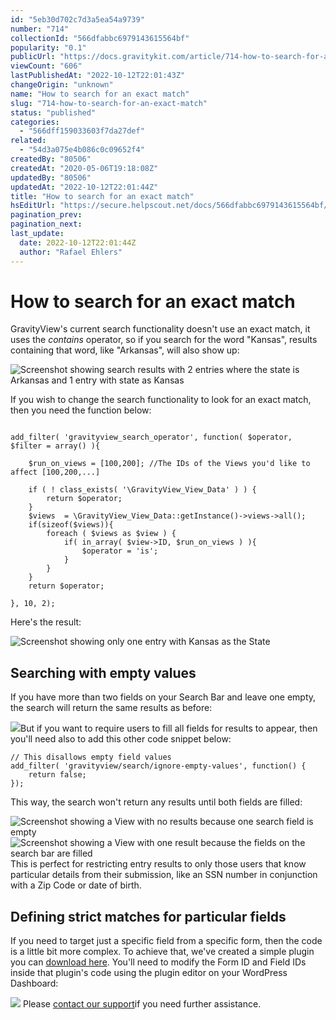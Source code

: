```yaml
---
id: "5eb30d702c7d3a5ea54a9739"
number: "714"
collectionId: "566dfabbc6979143615564bf"
popularity: "0.1"
publicUrl: "https://docs.gravitykit.com/article/714-how-to-search-for-an-exact-match"
viewCount: "606"
lastPublishedAt: "2022-10-12T22:01:43Z"
changeOrigin: "unknown"
name: "How to search for an exact match"
slug: "714-how-to-search-for-an-exact-match"
status: "published"
categories: 
  - "566dff159033603f7da27def"
related: 
  - "54d3a075e4b086c0c09652f4"
createdBy: "80506"
createdAt: "2020-05-06T19:18:08Z"
updatedBy: "80506"
updatedAt: "2022-10-12T22:01:44Z"
title: "How to search for an exact match"
hsEditUrl: "https://secure.helpscout.net/docs/566dfabbc6979143615564bf/article/5eb30d702c7d3a5ea54a9739"
pagination_prev: 
pagination_next: 
last_update:
  date: 2022-10-12T22:01:44Z
  author: "Rafael Ehlers"
---
```


# How to search for an exact match

GravityView's current search functionality doesn't use an exact match, it uses the *contains* operator, so if you search for the word "Kansas", results containing that word, like "Arkansas", will also show up:

![Screenshot showing search results with 2 entries where the state is Arkansas and 1 entry with state as Kansas](https://s3.amazonaws.com/helpscout.net/docs/assets/54c58489e4b051242988532c/images/622b96c0c1688a6d26a74654/file-eXl5qDTz1R.png)

If you wish to change the search functionality to look for an exact match, then you need the function below:

```

add_filter( 'gravityview_search_operator', function( $operator, $filter = array() ){

	$run_on_views = [100,200]; //The IDs of the Views you'd like to affect [100,200,...]

	if ( ! class_exists( '\GravityView_View_Data' ) ) {
		return $operator;
	}
	$views  = \GravityView_View_Data::getInstance()->views->all();
	if(sizeof($views)){
		foreach ( $views as $view ) {
			if( in_array( $view->ID, $run_on_views ) ){
				$operator = 'is';
			}
		}		
	}
	return $operator;
	
}, 10, 2);
```

Here's the result:

![Screenshot showing only one entry with Kansas as the State](https://s3.amazonaws.com/helpscout.net/docs/assets/54c58489e4b051242988532c/images/622b972dc1e53608cf9e78e6/file-ALbjSZlE7O.png)

## Searching with empty values

If you have more than two fields on your Search Bar and leave one empty, the search will return the same results as before:

![](https://s3.amazonaws.com/helpscout.net/docs/assets/54c58489e4b051242988532c/images/622b9874c1688a6d26a74667/file-J75A0CuA7m.png)But if you want to require users to fill all fields for results to appear, then you'll need also to add this other code snippet below:

```
// This disallows empty field values
add_filter( 'gravityview/search/ignore-empty-values', function() {
	return false;
});
```

This way, the search won't return any results until both fields are filled:

![Screenshot showing a View with no results because one search field is empty](https://s3.amazonaws.com/helpscout.net/docs/assets/54c58489e4b051242988532c/images/622b991dc1688a6d26a74673/file-GNZdqCeOUO.png)![Screenshot showing a View with one result because the fields on the search bar are filled](https://s3.amazonaws.com/helpscout.net/docs/assets/54c58489e4b051242988532c/images/622b9938af6f8700f6dae46d/file-4VB0sAbjz2.png)This is perfect for restricting entry results to only those users that know particular details from their submission, like an SSN number in conjunction with a Zip Code or date of birth.

## Defining strict matches for particular fields

If you need to target just a specific field from a specific form, then the code is a little bit more complex. To achieve that, we've created a simple plugin you can [download here](https://github.com/gravityview/gv-snippets/archive/addon/13644-exact-match-field.zip). You'll need to modify the Form ID and Field IDs inside that plugin's code using the plugin editor on your WordPress Dashboard:

![](https://s3.amazonaws.com/helpscout.net/docs/assets/54c58489e4b051242988532c/images/5eb318cd2c7d3a5ea54a981f/file-4U4Y9cVFpk.png) Please [contact our support](https://www.gravitykit.com/support/)if you need further assistance.